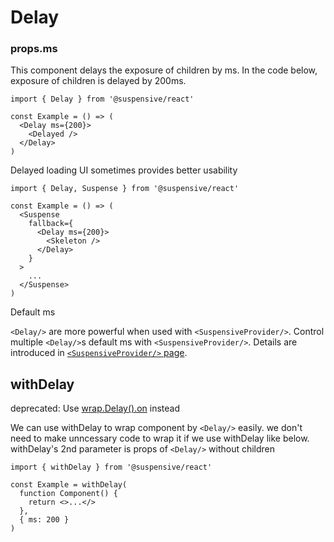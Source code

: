 
# Delay

### props.ms

This component delays the exposure of children by ms. In the code below, exposure of children is delayed by 200ms.

```tsx /Delay/
import { Delay } from '@suspensive/react'

const Example = () => (
  <Delay ms={200}>
    <Delayed />
  </Delay>
)
```

<Callout type="info">

Delayed loading UI sometimes provides better usability

```tsx /Delay/
import { Delay, Suspense } from '@suspensive/react'

const Example = () => (
  <Suspense
    fallback={
      <Delay ms={200}>
        <Skeleton />
      </Delay>
    }
  >
    ...
  </Suspense>
)
```

</Callout>

<Callout>

Default ms

`<Delay/>` are more powerful when used with `<SuspensiveProvider/>`. Control multiple `<Delay/>`s default ms with `<SuspensiveProvider/>`. Details are introduced in [`<SuspensiveProvider/>` page](./SuspensiveProvider).

</Callout>

## withDelay

<Callout type='warning'>

deprecated: Use [wrap.Delay().on](./wrap) instead

</Callout>

We can use withDelay to wrap component by `<Delay/>` easily.
we don't need to make unncessary code to wrap it if we use withDelay like below.
withDelay's 2nd parameter is props of `<Delay/>` without children

```tsx /withDelay/
import { withDelay } from '@suspensive/react'

const Example = withDelay(
  function Component() {
    return <>...</>
  },
  { ms: 200 }
)
```

